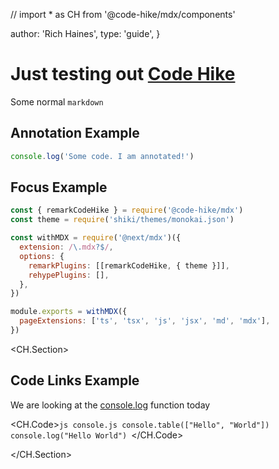 // import * as CH from '@code-hike/mdx/components'

  author: 'Rich Haines',
  type: 'guide',
}

# Just testing out [Code Hike](https://codehike.org/)

Some normal `markdown`

## Annotation Example

```js index.js box=1[25:39]
console.log('Some code. I am annotated!')
```

## Focus Example

```js next.config.js focus=1:2,7
const { remarkCodeHike } = require('@code-hike/mdx')
const theme = require('shiki/themes/monokai.json')

const withMDX = require('@next/mdx')({
  extension: /\.mdx?$/,
  options: {
    remarkPlugins: [[remarkCodeHike, { theme }]],
    rehypePlugins: [],
  },
})

module.exports = withMDX({
  pageExtensions: ['ts', 'tsx', 'js', 'jsx', 'md', 'mdx'],
})
```

<CH.Section>

## Code Links Example

We are looking at the [console.log](focus://console.js#2) function today

<CH.Code>```js console.js console.table(["Hello", "World"]) console.log("Hello World") ```</CH.Code>

</CH.Section>


